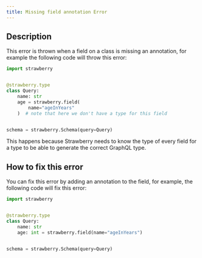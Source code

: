 ```yaml
---
title: Missing field annotation Error
---
```

## Description

This error is thrown when a field on a class is missing an annotation, for
example the following code will throw this error:

```python
import strawberry


@strawberry.type
class Query:
    name: str
    age = strawberry.field(
        name="ageInYears"
    )  # note that here we don't have a type for this field


schema = strawberry.Schema(query=Query)
```

This happens because Strawberry needs to know the type of every field for a type
to be able to generate the correct GraphQL type.

## How to fix this error

You can fix this error by adding an annotation to the field, for example, the
following code will fix this error:

```python
import strawberry


@strawberry.type
class Query:
    name: str
    age: int = strawberry.field(name="ageInYears")


schema = strawberry.Schema(query=Query)
```
